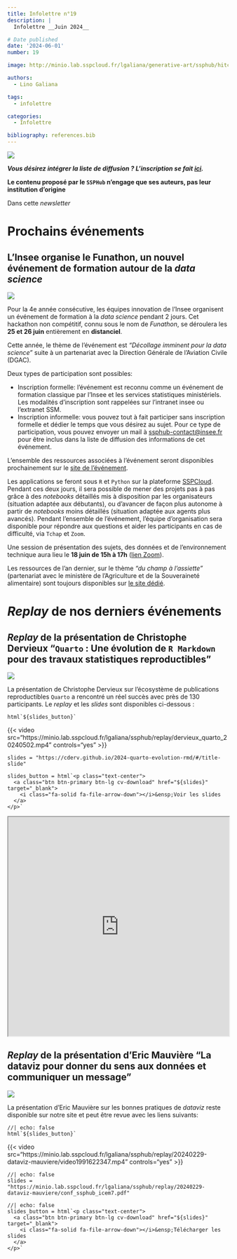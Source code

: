 ```yaml
---
title: Infolettre n°19
description: |
  Infolettre __Juin 2024__

# Date published
date: '2024-06-01'
number: 19

image: http://minio.lab.sspcloud.fr/lgaliana/generative-art/ssphub/hitchcock_robot.webp

authors:
  - Lino Galiana

tags:
  - infolettre

categories:
  - Infolettre

bibliography: references.bib
---
```


![](http://minio.lab.sspcloud.fr/lgaliana/generative-art/ssphub/infolettre18.png)


:::{.callout-tip}

__*Vous désirez intégrer la liste de diffusion ? L'inscription se fait [ici](https://framaforms.org/integration-reseau-des-data-scientists-1676407156).*__

**Le contenu proposé par le `SSPHub` n'engage que ses auteurs, pas leur institution d'origine**

::: 

Dans cette _newsletter_

# Prochains événements

## L'Insee organise le Funathon, un nouvel événement de formation autour de la _data science_

![](https://inseefrlab.github.io/funathon2024/img/best_image_funathon.png)

Pour la 4e année consécutive, les équipes innovation de l'Insee organisent un événement de formation à la _data science_ pendant 2 jours. Cet hackathon non compétitif, connu sous le nom de _Funathon_, se déroulera les **25 et 26 juin** entièrement en **distanciel**.

Cette année, le thème de l'événement est _"Décollage imminent pour la data science"_ suite à un partenariat avec la Direction Générale de l'Aviation Civile (DGAC).

Deux types de participation sont possibles:

- Inscription formelle: l'événement est reconnu comme un événement de formation classique par l'Insee et les services statistiques ministériels. Les modalités d'inscription sont rappelées sur l'intranet insee ou l'extranet SSM.
- Inscription informelle: vous pouvez tout à fait participer sans inscription formelle et dédier le temps que vous désirez au sujet. Pour ce type de participation, vous pouvez envoyer un mail à <ssphub-contact@insee.fr> pour être inclus dans la liste de diffusion des informations de cet événement. 


L’ensemble des ressources associées à l’événement seront disponibles prochainement sur le [site de l’événement](https://inseefrlab.github.io/funathon2024/).

Les applications se feront sous `R` et `Python` sur la plateforme [SSPCloud](https://datalab.sspcloud.fr/home). Pendant ces deux jours, il sera possible de mener des projets pas à pas grâce à des _notebooks_ détaillés mis à disposition par les organisateurs (situation adaptée aux débutants), ou d’avancer de façon plus autonome à partir de _notebooks_ moins détaillés (situation adaptée aux agents plus avancés). Pendant l’ensemble de l’événement, l’équipe d’organisation sera disponible pour répondre aux questions et aider les participants en cas de difficulté, via `Tchap` et `Zoom`.

Une session de présentation des sujets, des données et de l’environnement technique aura lieu le __18 juin de 15h à 17h__ ([lien Zoom](https://insee-fr.zoom.us/j/98657886771?pwd=MTl6bUN2T3pRZ09PY3BnMHlMQ1VUUT09)).


Les ressources de l'an dernier, sur le thème _"du champ à l'assiette"_ (partenariat avec le ministère de l'Agriculture et de la Souveraineté alimentaire) sont toujours disponibles sur [le site dédié](https://inseefrlab.github.io/funathon2023/).


# _Replay_ de nos derniers événements

## _Replay_ de la présentation de Christophe Dervieux "`Quarto` : Une évolution de `R Markdown` pour des travaux statistiques reproductibles"

![](/talk/2024-05-02-quarto/quarto.png)

La présentation de Christophe Dervieux sur l'écosystème de publications reproductibles `Quarto` a rencontré un réel succès avec près de 130
participants.  Le _replay_ et les _slides_ sont
disponibles ci-dessous :

```ojs
html`${slides_button}`
```


{{< video src="https://minio.lab.sspcloud.fr/lgaliana/ssphub/replay/dervieux_quarto_20240502.mp4" controls="yes" >}}


```ojs
slides = "https://cderv.github.io/2024-quarto-evolution-rmd/#/title-slide"
```

```ojs
slides_button = html`<p class="text-center">
  <a class="btn btn-primary btn-lg cv-download" href="${slides}" target="_blank">
    <i class="fa-solid fa-file-arrow-down"></i>&ensp;Voir les slides
  </a>
</p>`
```

```{=html}
<div>
<iframe class="slide-deck" style="width: 100%; height: 500px" src="https://cderv.github.io/2024-quarto-evolution-rmd/#/title-slide/"></iframe>
</div>
```


## _Replay_ de la présentation d'Eric Mauvière "La dataviz pour donner du sens aux données et communiquer un message" 

![](/talk/2024-02-29-mauviere/mauviere.png)

La présentation d'Eric Mauvière sur les bonnes pratiques
de _dataviz_ reste disponible sur notre site et peut être revue avec les liens suivants:


```ojs
//| echo: false
html`${slides_button}`
```


{{< video src="https://minio.lab.sspcloud.fr/lgaliana/ssphub/replay/20240229-dataviz-mauviere/video1991622347.mp4" controls="yes" >}}


```ojs
//| echo: false
slides = "https://minio.lab.sspcloud.fr/lgaliana/ssphub/replay/20240229-dataviz-mauviere/conf_ssphub_icem7.pdf"
```

```ojs
//| echo: false
slides_button = html`<p class="text-center">
  <a class="btn btn-primary btn-lg cv-download" href="${slides}" target="_blank">
    <i class="fa-solid fa-file-arrow-down"></i>&ensp;Télécharger les slides
  </a>
</p>`
```

